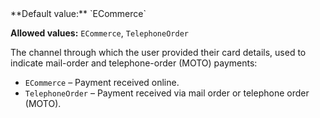 <ParamField body="PaymentCategory" type="string" >     
**Default value:** `ECommerce`

**Allowed values:** `ECommerce`, `TelephoneOrder`

The channel through which the user provided their card details, used to indicate mail-order and telephone-order (MOTO) payments:
- `ECommerce` – Payment received online.
- `TelephoneOrder` – Payment received via mail order or telephone order (MOTO).

</ParamField>